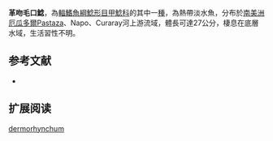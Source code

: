 {{Speciesbox
| name = 革吻毛口鯰
| image = 
| image_width = 250px
| image_caption = 
| status = NE
| status_system = IUCN3.1
| genus = Chaetostoma
| species = dermorhynchum
| authority = [[Boulenger|Boulenger]], 1887
| synonyms = *''Chaetostomus dermorhynchus'',Boulenger, 1887
}}

'''革吻毛口鯰'''，為[[輻鰭魚綱|輻鰭魚綱]][[鯰形目|鯰形目]][[甲鯰科|甲鯰科]]的其中一[[種|種]]，為熱帶淡水魚，分布於[[南美洲|南美洲]][[厄瓜多爾|厄瓜多爾]]Pastaza、Napo、Curaray河上游流域，體長可達27公分，棲息在底層水域，生活習性不明。

==参考文献==
*{{FishBase_species|genus=Chaetostoma|species=dermorhynchum|year=2014|month=11}}

== 扩展阅读 ==
{{refbegin}}
{{wikispecies-inline|Chaetostoma dermorhynchum|革吻毛口鯰}}
{{refend}}
{{Taxonbar|from=Q6430927}}

[[Category:毛口鯰屬|dermorhynchum]]